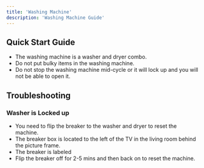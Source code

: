 ```yaml
---
title: 'Washing Machine'
description: 'Washing Machine Guide'
---
```


## Quick Start Guide
- The washing machine is a washer and dryer combo.
- Do not put bulky items in the washing machine.
- Do not stop the washing machine mid-cycle or it will lock up and you will not be able to open it.

## Troubleshooting

### Washer is Locked up
- You need to flip the breaker to the washer and dryer to reset the machine.
- The breaker box is located to the left of the TV in the living room behind the picture frame.
- The breaker is labeled 
- Flip the breaker off for 2-5 mins and then back on to reset the machine.


